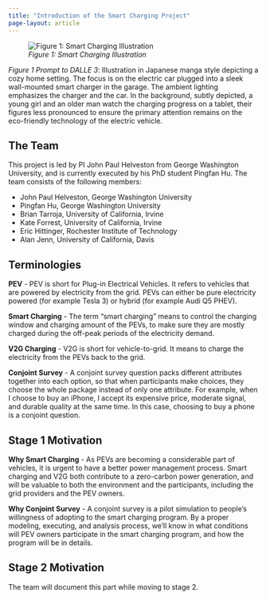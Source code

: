 ```yaml
---
title: "Introduction of the Smart Charging Project"
page-layout: article
---
```


![*Figure 1: Smart Charging Illustration*](/resources/2_intro.jpeg){fig-align="center"}

[*Figure 1 Prompt to DALLE 3*: Illustration in Japanese manga style depicting a cozy home setting. The focus is on the electric car plugged into a sleek wall-mounted smart charger in the garage. The ambient lighting emphasizes the charger and the car. In the background, subtly depicted, a young girl and an older man watch the charging progress on a tablet, their figures less pronounced to ensure the primary attention remains on the eco-friendly technology of the electric vehicle.]{.aside}

## The Team

This project is led by PI John Paul Helveston from George Washington University, and is currently executed by his PhD student Pingfan Hu. The team consists of the following members:

-   John Paul Helveston, George Washington University
-   Pingfan Hu, George Washington University
-   Brian Tarroja, University of California, Irvine
-   Kate Forrest, University of California, Irvine
-   Eric Hittinger, Rochester Institute of Technology
-   Alan Jenn, University of California, Davis

## Terminologies

**PEV** - PEV is short for Plug-in Electrical Vehicles. It refers to vehicles that are powered by electricity from the grid. PEVs can either be pure electricity powered (for example Tesla 3) or hybrid (for example Audi Q5 PHEV).

**Smart Charging** - The term "smart charging" means to control the charging window and charging amount of the PEVs, to make sure they are mostly charged during the off-peak periods of the electricity demand.

**V2G Charging** - V2G is short for vehicle-to-grid. It means to charge the electricity from the PEVs back to the grid.

**Conjoint Survey** - A conjoint survey question packs different attributes together into each option, so that when participants make choices, they choose the whole package instead of only one attribute. For example, when I choose to buy an iPhone, I accept its expensive price, moderate signal, and durable quality at the same time. In this case, choosing to buy a phone is a conjoint question.

## Stage 1 Motivation

**Why Smart Charging** - As PEVs are becoming a considerable part of vehicles, it is urgent to have a better power management process. Smart charging and V2G both contribute to a zero-carbon power generation, and will be valuable to both the environment and the participants, including the grid providers and the PEV owners.

**Why Conjoint Survey** - A conjoint survey is a pilot simulation to people's willingness of adopting to the smart charging program. By a proper modeling, executing, and analysis process, we'll know in what conditions will PEV owners participate in the smart charging program, and how the program will be in details.

## Stage 2 Motivation

The team will document this part while moving to stage 2.
